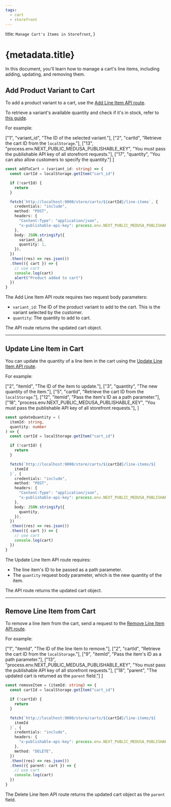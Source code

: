 ```yaml
---
tags:
  - cart
  - storefront
---
```



  title: `Manage Cart's Items in Storefront`,
}

# {metadata.title}

In this document, you'll learn how to manage a cart's line items, including adding, updating, and removing them.

## Add Product Variant to Cart

To add a product variant to a cart, use the [Add Line Item API route](!api!/store#carts_postcartsidlineitems).

<Note title="Tip">

To retrieve a variant's available quantity and check if it's in stock, refer to [this guide](../../products/inventory/page.mdx).

</Note>

For example:

  ["1", "variant_id", "The ID of the selected variant."],
  ["2", "cartId", "Retrieve the cart ID from the `localStorage`."],
  ["13", "process.env.NEXT_PUBLIC_MEDUSA_PUBLISHABLE_KEY", "You must pass the publishable API key of all storefront requests."], 
  ["17", "quantity", "You can also allow customers to specify the quantity."]
]

```ts highlights={addHighlights}
const addToCart = (variant_id: string) => {
  const cartId = localStorage.getItem("cart_id")

  if (!cartId) {
    return
  }

  fetch(`http://localhost:9000/store/carts/${cartId}/line-items`, {
    credentials: "include",
    method: "POST",
    headers: {
      "Content-Type": "application/json",
      "x-publishable-api-key": process.env.NEXT_PUBLIC_MEDUSA_PUBLISHABLE_KEY || "temp",
    },
    body: JSON.stringify({
      variant_id,
      quantity: 1,
    }),
  })
  .then((res) => res.json())
  .then(({ cart }) => {
    // use cart
    console.log(cart)
    alert("Product added to cart")
  })
}
```

The Add Line Item API route requires two request body parameters:

- `variant_id`: The ID of the product variant to add to the cart. This is the variant selected by the customer.
- `quantity`: The quantity to add to cart.

The API route returns the updated cart object.

---

## Update Line Item in Cart

You can update the quantity of a line item in the cart using the [Update Line Item API route](!api!/store#carts_postcartsidlineitemsline_id).

For example:

  ["2", "itemId", "The ID of the item to update."],
  ["3", "quantity", "The new quantity of the item."],
  ["5", "cartId", "Retrieve the cart ID from the `localStorage`."],
  ["12", "itemId", "Pass the item's ID as a path parameter."],
  ["18", "process.env.NEXT_PUBLIC_MEDUSA_PUBLISHABLE_KEY", "You must pass the publishable API key of all storefront requests."], 
]

```ts highlights={updateHighlights}
const updateQuantity = (
  itemId: string,
  quantity: number
) => {
  const cartId = localStorage.getItem("cart_id")

  if (!cartId) {
    return
  }

  fetch(`http://localhost:9000/store/carts/${cartId}/line-items/${
    itemId
  }`, {
    credentials: "include",
    method: "POST",
    headers: {
      "Content-Type": "application/json",
      "x-publishable-api-key": process.env.NEXT_PUBLIC_MEDUSA_PUBLISHABLE_KEY || "temp",
    },
    body: JSON.stringify({
      quantity,
    }),
  })
  .then((res) => res.json())
  .then(({ cart }) => {
    // use cart
    console.log(cart)
  })
}
```

The Update Line Item API route requires:

- The line item's ID to be passed as a path parameter.
- The `quantity` request body parameter, which is the new quantity of the item.

The API route returns the updated cart object.

---

## Remove Line Item from Cart

To remove a line item from the cart, send a request to the [Remove Line Item API route](!api!/store#carts_deletecartsidlineitemsline_id).

For example:

  ["1", "itemId", "The ID of the line item to remove."],
  ["2", "cartId", "Retrieve the cart ID from the `localStorage`."],
  ["9", "itemId", "Pass the item's ID as a path parameter."],
  ["13", "process.env.NEXT_PUBLIC_MEDUSA_PUBLISHABLE_KEY", "You must pass the publishable API key of all storefront requests."], 
  ["18", "parent", "The updated cart is returned as the `parent` field."]
]

```ts highlights={deleteHighlights}
const removeItem = (itemId: string) => {
  const cartId = localStorage.getItem("cart_id")

  if (!cartId) {
    return
  }

  fetch(`http://localhost:9000/store/carts/${cartId}/line-items/${
    itemId
  }`, {
    credentials: "include",
    headers: {
      "x-publishable-api-key": process.env.NEXT_PUBLIC_MEDUSA_PUBLISHABLE_KEY || "temp",
    },
    method: "DELETE",
  })
  .then((res) => res.json())
  .then(({ parent: cart }) => {
    // use cart
    console.log(cart)
  })
}
```

The Delete Line Item API route returns the updated cart object as the `parent` field.
